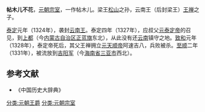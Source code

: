 '''帖木儿不花'''，[[元朝|元朝]][[宗室|宗室]]，一作帖木儿。梁王[[松山_(梁王)|松山]]之孙，云南王（后封梁王）[[王禅|王禅]]之子。

[[泰定_(元朝)|泰定]]元年（1324年），袭封[[云南王|云南王]]。泰定四年（1327年），应叔父[[元泰定帝|元泰定帝]]的召见，到[[元上都|上都]]（今[[内蒙古自治区|内蒙古自治区]][[正蓝旗_(内蒙古)|正蓝旗]]东北），从此没有还[[云南|云南]]镇守之地。[[致和|致和]]元年（1328年），泰定帝死后，其父王禅拥立[[元天顺帝|元天顺帝]]阿速吉八，兵败被杀。[[至顺|至顺]]二年（1331年），被流放到[[吉阳军|吉阳军]]（今[[海南省|海南省]][[三亚市|三亚市]]西北）。

==参考文献==
* 《中国历史大辞典》
[[分类:元朝王爵|分类:元朝王爵]]
[[分类:元朝宗室|分类:元朝宗室]]